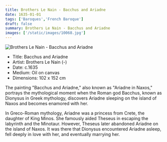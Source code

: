 ```yaml
---
title: Brothers Le Nain - Bacchus and Ariadne
date: 1635-01-01
tags: ['Baroques','French Baroque']
draft: false
summary: Brothers Le Nain - Bacchus and Ariadne
images: ['/static/images/10068.jpg']
---
```


![Brothers Le Nain - Bacchus and Ariadne](/static/images/10068.jpg)

* Title: Bacchus and Ariadne
* Artist: Brothers Le Nain (-)
* Date: c.1635
* Medium: Oil on canvas
* Dimensions: 102 x 152 cm

The painting "Bacchus and Ariadne," also known as "Ariadne in Naxos," portrays the mythological moment when the Roman god Bacchus, known as Dionysus in Greek mythology, discovers Ariadne sleeping on the island of Naxos and becomes enamored with her.

In Greco-Roman mythology, Ariadne was a princess from Crete, the daughter of King Minos. She famously aided Theseus in escaping the labyrinth and the Minotaur. However, Theseus later abandoned Ariadne on the island of Naxos. It was there that Dionysus encountered Ariadne asleep, fell deeply in love with her, and eventually marrying her.
